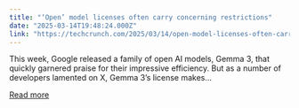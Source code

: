 ```yaml
---
title: "‘Open’ model licenses often carry concerning restrictions"
date: "2025-03-14T19:48:24.000Z"
link: "https://techcrunch.com/2025/03/14/open-model-licenses-often-carry-concerning-restrictions/"
---
```


This week, Google released a family of open AI models, Gemma 3, that quickly garnered praise for their impressive efficiency. But as a number of developers lamented on X, Gemma 3&#8217;s license makes...

[Read more](https://techcrunch.com/2025/03/14/open-model-licenses-often-carry-concerning-restrictions/)

